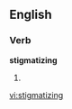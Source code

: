 ==English==
===Verb===
'''stigmatizing'''
# {{present participle of|[[stigmatize]]}}

[[vi:stigmatizing]]